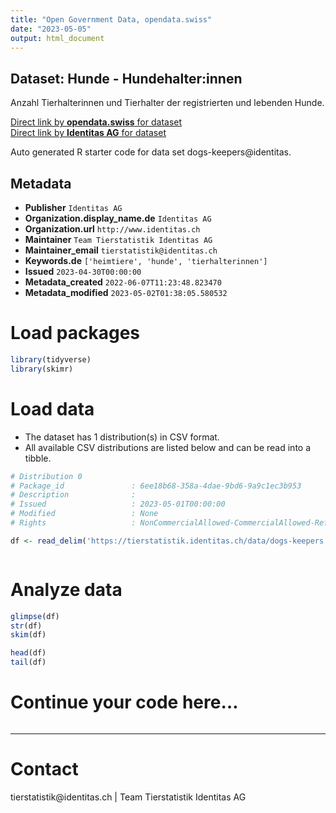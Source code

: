 ```yaml
---
title: "Open Government Data, opendata.swiss"
date: "2023-05-05"
output: html_document
---
```


## Dataset: Hunde - Hundehalter:innen

Anzahl Tierhalterinnen und Tierhalter der registrierten und lebenden Hunde.

[Direct link by **opendata.swiss** for dataset](https://opendata.swiss/de/dataset/hunde-hundehalter-innen)<br>
[Direct link by **Identitas AG** for dataset](https://tierstatistik.identitas.ch/)

Auto generated R starter code for data set dogs-keepers@identitas.

## Metadata

- **Publisher** `Identitas AG`
- **Organization.display_name.de** `Identitas AG`
- **Organization.url** `http://www.identitas.ch`
- **Maintainer** `Team Tierstatistik Identitas AG`
- **Maintainer_email** `tierstatistik@identitas.ch`
- **Keywords.de** `['heimtiere', 'hunde', 'tierhalterinnen']`
- **Issued** `2023-04-30T00:00:00`
- **Metadata_created** `2022-06-07T11:23:48.823470`
- **Metadata_modified** `2023-05-02T01:38:05.580532`


# Load packages

```r

library(tidyverse)
library(skimr)

```

# Load data

-   The dataset has 1 distribution(s) in CSV format.
-   All available CSV distributions are listed below and can be read into a tibble.

```r

# Distribution 0
# Package_id               : 6ee18b68-358a-4dae-9bd6-9a9c1ec3b953
# Description              : 
# Issued                   : 2023-05-01T00:00:00
# Modified                 : None
# Rights                   : NonCommercialAllowed-CommercialAllowed-ReferenceRequired

df <- read_delim('https://tierstatistik.identitas.ch/data/dogs-keepers.csv')



```

# Analyze data

```r

glimpse(df)
str(df)
skim(df)

head(df)
tail(df)

```

# Continue your code here...

```r

```

------------------------------------------------------------------------

# Contact

tierstatistik@identitas.ch | Team Tierstatistik Identitas AG
